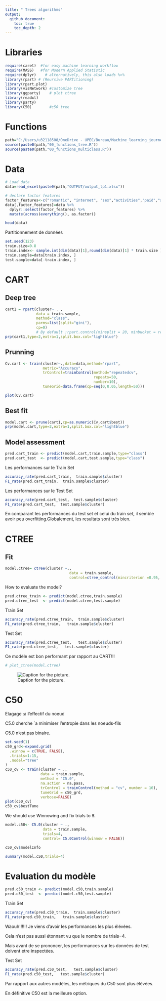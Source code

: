 ```yaml
---
title: " Trees algorithms"
output:
  github_document:
    toc: true
    toc_depth: 2
---
```


# Libraries
```r
require(caret)  #for easy machine learning workflow
require(MASS)   #for Modern Applied Statistic
require(dplyr)    # alternatively, this also loads %>%
library(rpart) # (Reursive PARTitioning) 
library(rpart.plot)
library(visNetwork) #customize tree
library(ggparty)    # plot ctree
library(readxl)
library(party)
library(C50)        #c50 tree

```
# Functions
```r
path="C:/Users/u32118508/OneDrive - UPEC/Bureau/Machine_learning_journey/A_journey_in_Machine_Learning/"
source(paste0(path,"00_functions_tree.R"))
source(paste0(path,"00_functions_multiclass.R"))

```

# Data

```r
# Load data
data=read_excel(paste0(path,"OUTPUT/output_tp1.xlsx"))

# declare factor features
factor_features<-c("romantic", "internet", "sex","activities","paid","schoolsup","cluster")
data[,factor_features]=data %>%
  dplyr::select(factor_features) %>%
  mutate(across(everything(), as.factor))

head(data)
```

Partitionnement de données 
```r
set.seed(123)
train.size=0.8
train.index<- sample.int(dim(data)[1],round(dim(data)[1] * train.size ))
train.sample=data[train.index, ]
test.sample=data[-train.index, ]
```

# **CART**
## Deep tree
```r
cart1 = rpart(cluster~ . ,
              data = train.sample,
              method="class",
              parms=list(split="gini"),
              cp=0)
              # By default :rpart.control(minsplit = 20, minbucket = round(minsplit/3),
prp(cart1,type=2,extra=1,split.box.col="lightblue")
```
## Prunning
```r
Cv.cart <- train(cluster~.,data=data,method="rpart",
                 metric="Accuracy",
                 trControl=trainControl(method="repeatedcv",
                                        repeats=50,
                                        number=10),
                 tuneGrid=data.frame(cp=seq(0,0.05,length=50)))

plot(Cv.cart)
```
## Best fit

```r
model.cart <- prune(cart1,cp=as.numeric(Cv.cart$best))
prp(model.cart,type=2,extra=1,split.box.col="lightblue")
```

## Model assessment

```r
pred.cart_train <- predict(model.cart,train.sample,type="class")
pred.cart_test  <- predict(model.cart,test.sample,type="class")
```
Les performances sur le Train Set
```r
accuracy_rate(pred.cart_train,  train.sample$cluster)
F1_rate(pred.cart_train,  train.sample$cluster)
```
Les performances sur le Test Set
```r
accuracy_rate(pred.cart_test,  test.sample$cluster)
F1_rate(pred.cart_test,  test.sample$cluster)
```
En comparant les performances du test set et celui du train set, il semble avoir peu overfitting.Globalement, les resultats sont très bien.

# **CTREE**

## Fit

```r
model.ctree= ctree(cluster ~., 
                             data = train.sample, 
                             control=ctree_control(mincriterion =0.95, minbucket=10,testtype = "Bonferroni"))
```

How to evaluate the model?
```r
pred.ctree_train <- predict(model.ctree,train.sample)
pred.ctree_test  <- predict(model.ctree,test.sample)
```



Train Set
```r
accuracy_rate(pred.ctree_train,  train.sample$cluster)
F1_rate(pred.ctree_train,   train.sample$cluster)
```


Test Set
```r
accuracy_rate(pred.ctree_test,   test.sample$cluster)
F1_rate(pred.ctree_test,   test.sample$cluster)
```

Ce modèle est bon performant par rapport au CART!!!

```r
# plot_ctree(model.ctree)
```
![Caption for the picture.](C:/Users/u32118508/OneDrive - UPEC/Bureau/Machine_learning_journey/A_journey_in_Machine_Learning/03_trees_files/plot.png)

# C50

Elagage :a l'effectif du noeud

C5.0 cherche `a minimiser l'entropie dans les noeuds-fils

C5.0 n'est pas binaire. 

```r
set.seed(1)
c50_grd<-expand.grid(
  .winnow = c(TRUE, FALSE),
  .trials=1:15,
  .model="tree"
)
c50_cv <- train(cluster ~ .,
                data = train.sample,
                method = "C5.0",
                na.action = na.pass,
                trControl = trainControl(method = "cv", number = 10),
                tuneGrid = c50_grd,
                verbose=FALSE)
plot(c50_cv)
c50_cv$bestTune
```
We should use Winnowing and fix trials to 8.

```r
model.c50<- C5.0(cluster ~ .,
                 data = train.sample,
                 trials=4,
                 control= C5.0Control(winnow = FALSE))
```

```r
c50_cv$modelInfo

```

```r
summary(model.c50,trials=4)
```
# Evaluation du modèle

```r
pred.c50_train <- predict(model.c50,train.sample)
pred.c50_test  <- predict(model.c50,test.sample)
```

Train Set
```r
accuracy_rate(pred.c50_train,  train.sample$cluster)
F1_rate(pred.c50_train,   train.sample$cluster)
```
Waouh!!!!!! Je viens d'avoir les performances les plus élévées. 

Cela n'est pas aussi étonnant vu que le nombre de trials=4.

Mais avant de se prononcer, les performances sur les données de test doivent etre inspectées.

 Test Set
```r
accuracy_rate(pred.c50_test,   test.sample$cluster)
F1_rate(pred.c50_test,   test.sample$cluster)
```
Par rapport aux autres modèles, les métriques du C50 sont plus élévées.

En définitive C50 est la meilleure option.

